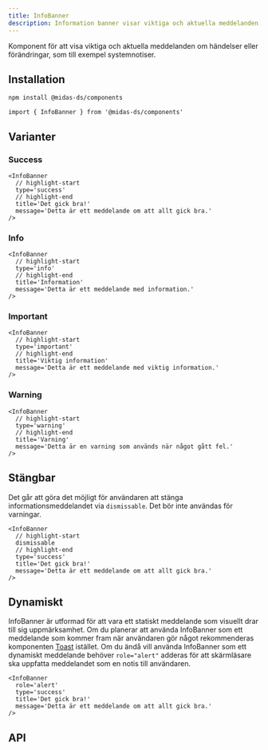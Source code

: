 ```yaml
---
title: InfoBanner
description: Information banner visar viktiga och aktuella meddelanden, som till exempel systemnotiser.
---
```



<ComponentHeader
  name='info-banner'
  friendlyName='Informationsmeddelande'
  overrideHeadlessLink=''
/>

Komponent för att visa viktiga och aktuella meddelanden om händelser eller förändringar, som till exempel systemnotiser.

<div className='card'>
  <MidasTabs
    label='Välj typ'
    tabs={['Success', 'Info', 'Important', 'Warning']}
  >
    <InfoBanner
      type='success'
      title='Formuläret har skickats'
      message='Allt gick bra. Du kan nu stänga fönstret.'
    />
    <InfoBanner
      type='info'
      title='Kom ihåg att fylla i din semesterplan'
      message='Vi behöver din semesterplan för att kunna gå vidare.'
    />
    <InfoBanner
      type='important'
      title='Du behöver komplettera!'
      message='Vi saknar din semesterplan.'
    />
    <InfoBanner
      type='warning'
      title='Formuläret kunde inte skickas!'
      message='Vi kunde inte skicka formuläret. Semesterplanen måste vara i pdf-format!'
    />
  </MidasTabs>
</div>

## Installation

```bash npm2yarn
npm install @midas-ds/components
```

```tsx
import { InfoBanner } from '@midas-ds/components'
```

## Varianter

### Success

```tsx
<InfoBanner
  // highlight-start
  type='success'
  // highlight-end
  title='Det gick bra!'
  message='Detta är ett meddelande om att allt gick bra.'
/>
```

<div className='card'>
  <InfoBanner
    type='success'
    title='Det gick bra!'
    message='Detta är ett meddelande om att allt gick bra.'
  />
</div>

### Info

```tsx
<InfoBanner
  // highlight-start
  type='info'
  // highlight-end
  title='Information'
  message='Detta är ett meddelande med information.'
/>
```

<div className='card'>
  <InfoBanner
    type='info'
    title='Information'
    message='Detta är ett meddelande med information.'
  />
</div>

### Important

```tsx
<InfoBanner
  // highlight-start
  type='important'
  // highlight-end
  title='Viktig information'
  message='Detta är ett meddelande med viktig information.'
/>
```

<div className='card'>
  <InfoBanner
    type='important'
    title='Viktig information'
    message='Detta är ett meddelande med viktig information.'
  />
</div>

### Warning

```tsx
<InfoBanner
  // highlight-start
  type='warning'
  // highlight-end
  title='Varning'
  message='Detta är en varning som används när något gått fel.'
/>
```

<div className='card'>
  <InfoBanner
    type='warning'
    title='Varning'
    message='Detta är en varning som används när något gått fel.'
  />
</div>

## Stängbar

Det går att göra det möjligt för användaren att stänga informationsmeddelandet via `dismissable`. Det bör inte användas för varningar.

```tsx
<InfoBanner
  // highlight-start
  dismissable
  // highlight-end
  type='success'
  title='Det gick bra!'
  message='Detta är ett meddelande om att allt gick bra.'
/>
```

<div className='card'>
  <InfoBanner
    dismissable
    type='success'
    title='Det gick bra!'
    message='Detta är ett meddelande om att allt gick bra.'
  />
</div>

## Dynamiskt

InfoBanner är utformad för att vara ett statiskt meddelande som visuellt drar till sig uppmärksamhet. Om du planerar att använda InfoBanner som ett meddelande som kommer fram när användaren gör något rekommenderas komponenten [Toast](../toast) istället.
Om du ändå vill använda InfoBanner som ett dynamiskt meddelande behöver `role="alert"` adderas för att skärmläsare ska uppfatta meddelandet som en notis till användaren.

```tsx {2}
<InfoBanner
  role='alert'
  type='success'
  title='Det gick bra!'
  message='Detta är ett meddelande om att allt gick bra.'
/>
```

## API

<PropTable name='InfoBanner' />
